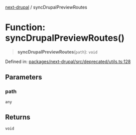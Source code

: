 [next-drupal](../globals.mdx) / syncDrupalPreviewRoutes

# Function: syncDrupalPreviewRoutes()

> **syncDrupalPreviewRoutes**(`path`): `void`

Defined in: [packages/next-drupal/src/deprecated/utils.ts:128](https://github.com/chapter-three/next-drupal/blob/b814feb907442ea504825c35810c973aeb865442/packages/next-drupal/src/deprecated/utils.ts#L128)

## Parameters

### path

`any`

## Returns

`void`

